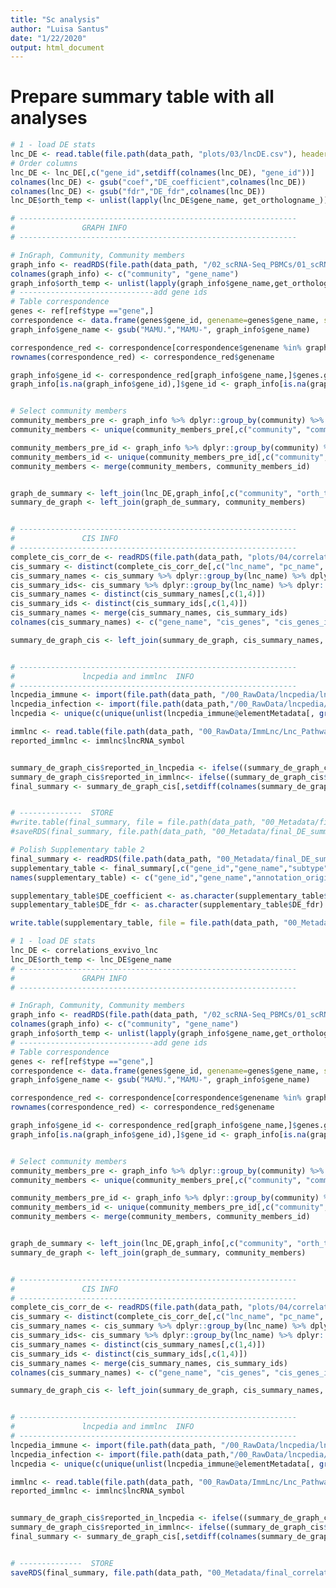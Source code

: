 ```yaml
---
title: "Sc analysis"
author: "Luisa Santus"
date: "1/22/2020"
output: html_document
---
```



# Prepare summary table with all analyses 

```r
# 1 - load DE stats
lnc_DE <- read.table(file.path(data_path, "plots/03/lncDE.csv"), header = T, sep = ",")
# Order columns
lnc_DE <- lnc_DE[,c("gene_id",setdiff(colnames(lnc_DE), "gene_id"))]
colnames(lnc_DE) <- gsub("coef","DE_coefficient",colnames(lnc_DE))
colnames(lnc_DE) <- gsub("fdr","DE_fdr",colnames(lnc_DE))
lnc_DE$orth_temp <- unlist(lapply(lnc_DE$gene_name, get_orthologname_))

# --------------------------------------------------------------
#               GRAPH INFO 
# --------------------------------------------------------------

# InGraph, Community, Community members 
graph_info <- readRDS(file.path(data_path, "/02_scRNA-Seq_PBMCs/01_scRNA-Seq_inVivo_rhemac10/05_RObjects/09_graph/Graph_communitybelonging.rds"))
colnames(graph_info) <- c("community", "gene_name")
graph_info$orth_temp <- unlist(lapply(graph_info$gene_name,get_orthologname_ ))
# ------------------------------add gene ids
# Table correspondence 
genes <- ref[ref$type =="gene",]
correspondence <- data.frame(genes$gene_id, genename=genes$gene_name, stringsAsFactors = F)
graph_info$gene_name <- gsub("MAMU.","MAMU-", graph_info$gene_name)

correspondence_red <- correspondence[correspondence$genename %in% graph_info$gene_name, ]
rownames(correspondence_red) <- correspondence_red$genename

graph_info$gene_id <- correspondence_red[graph_info$gene_name,]$genes.gene_id
graph_info[is.na(graph_info$gene_id),]$gene_id <- graph_info[is.na(graph_info$gene_id),]$gene_name


# Select community members 
community_members_pre <- graph_info %>% dplyr::group_by(community) %>% dplyr::mutate("community_members" = paste(orth_temp, collapse = "; "))
community_members <- unique(community_members_pre[,c("community", "community_members")])

community_members_pre_id <- graph_info %>% dplyr::group_by(community) %>% dplyr::mutate("community_members_id" = paste(gene_id, collapse = "; "))
community_members_id <- unique(community_members_pre_id[,c("community", "community_members_id")])
community_members <- merge(community_members, community_members_id)


graph_de_summary <- left_join(lnc_DE,graph_info[,c("community", "orth_temp")], by = "orth_temp")
summary_de_graph <- left_join(graph_de_summary, community_members)


# --------------------------------------------------------------
#               CIS INFO 
# --------------------------------------------------------------
complete_cis_corr_de <- readRDS(file.path(data_path, "plots/04/correlations_de_cis.rds"))
cis_summary <- distinct(complete_cis_corr_de[,c("lnc_name", "pc_name", "pc_id")])
cis_summary_names <- cis_summary %>% dplyr::group_by(lnc_name) %>% dplyr::mutate("cis_genes" = paste(pc_name, collapse = "; "))
cis_summary_ids<- cis_summary %>% dplyr::group_by(lnc_name) %>% dplyr::mutate("cis_ids" = paste(pc_id, collapse = "; "))
cis_summary_names <- distinct(cis_summary_names[,c(1,4)])
cis_summary_ids <- distinct(cis_summary_ids[,c(1,4)])
cis_summary_names <- merge(cis_summary_names, cis_summary_ids)
colnames(cis_summary_names) <- c("gene_name", "cis_genes", "cis_genes_id")

summary_de_graph_cis <- left_join(summary_de_graph, cis_summary_names, by = "gene_name")


# --------------------------------------------------------------
#               lncpedia and immlnc  INFO 
# --------------------------------------------------------------
lncpedia_immune <- import(file.path(data_path, "/00_RawData/lncpedia/lncpedia_immune.gtf"))
lncpedia_infection <- import(file.path(data_path,"/00_RawData/lncpedia/lncpedia_infection.gtf"))
lncpedia <- unique(c(unique(unlist(lncpedia_immune@elementMetadata[, grepl("gene", colnames(lncpedia_immune@elementMetadata))])), unique(unlist(lncpedia_infection@elementMetadata[, grepl("gene", colnames(lncpedia_infection@elementMetadata))]))))

immlnc <- read.table(file.path(data_path, "00_RawData/ImmLnc/Lnc_Pathways_Sig.txt"), header = TRUE, sep = "\t", stringsAsFactors = FALSE)
reported_immlnc <- immlnc$lncRNA_symbol


summary_de_graph_cis$reported_in_lncpedia <- ifelse((summary_de_graph_cis$ortholog_found == T &summary_de_graph_cis$ortholog %in% lncpedia), TRUE, FALSE)
summary_de_graph_cis$reported_in_immlnc<- ifelse((summary_de_graph_cis$ortholog_found == T &summary_de_graph_cis$ortholog %in% reported_immlnc), TRUE, FALSE)
final_summary <- summary_de_graph_cis[,setdiff(colnames(summary_de_graph_cis), "orth_temp")]


# --------------  STORE
#write.table(final_summary, file = file.path(data_path, "00_Metadata/final_DE_summary.csv"), row.names = F, col.names = T, sep = ",")
#saveRDS(final_summary, file.path(data_path, "00_Metadata/final_DE_summary.rds"))

# Polish Supplementary table 2
final_summary <- readRDS(file.path(data_path, "00_Metadata/final_DE_summary.rds"))
supplementary_table <- final_summary[,c("gene_id","gene_name","subtype", "ortholog_found", "ortholog","reported_in_immlnc", "celltype","stage","DE_coefficient","DE_fdr", "direction", "community_members", "community_members_id", "cis_genes_id")]
names(supplementary_table) <- c("gene_id","gene_name","annotation_origin", "ortholog_found", "ortholog","reported_in_immlnc", "DE_celltype","DE_stage","DE_coefficient","DE_fdr", "DE_direction", "community_members", "community_members_id", "cis_genes_id")

supplementary_table$DE_coefficient <- as.character(supplementary_table$DE_coefficient)
supplementary_table$DE_fdr <- as.character(supplementary_table$DE_fdr)

write.table(supplementary_table, file = file.path(data_path, "00_Metadata/supplementary_table_2.csv"), row.names = F, col.names = T, sep = ",")

```




```r
# 1 - load DE stats
lnc_DE <- correlations_exvivo_lnc
lnc_DE$orth_temp <- lnc_DE$gene_name
# --------------------------------------------------------------
#               GRAPH INFO 
# --------------------------------------------------------------

# InGraph, Community, Community members 
graph_info <- readRDS(file.path(data_path, "/02_scRNA-Seq_PBMCs/01_scRNA-Seq_inVivo_rhemac10/05_RObjects/09_graph/Graph_communitybelonging.rds"))
colnames(graph_info) <- c("community", "gene_name")
graph_info$orth_temp <- unlist(lapply(graph_info$gene_name,get_orthologname_ ))
# ------------------------------add gene ids
# Table correspondence 
genes <- ref[ref$type =="gene",]
correspondence <- data.frame(genes$gene_id, genename=genes$gene_name, stringsAsFactors = F)
graph_info$gene_name <- gsub("MAMU.","MAMU-", graph_info$gene_name)

correspondence_red <- correspondence[correspondence$genename %in% graph_info$gene_name, ]
rownames(correspondence_red) <- correspondence_red$genename

graph_info$gene_id <- correspondence_red[graph_info$gene_name,]$genes.gene_id
graph_info[is.na(graph_info$gene_id),]$gene_id <- graph_info[is.na(graph_info$gene_id),]$gene_name


# Select community members 
community_members_pre <- graph_info %>% dplyr::group_by(community) %>% dplyr::mutate("community_members" = paste(orth_temp, collapse = "; "))
community_members <- unique(community_members_pre[,c("community", "community_members")])

community_members_pre_id <- graph_info %>% dplyr::group_by(community) %>% dplyr::mutate("community_members_id" = paste(gene_id, collapse = "; "))
community_members_id <- unique(community_members_pre_id[,c("community", "community_members_id")])
community_members <- merge(community_members, community_members_id)


graph_de_summary <- left_join(lnc_DE,graph_info[,c("community", "orth_temp")], by = "orth_temp")
summary_de_graph <- left_join(graph_de_summary, community_members)


# --------------------------------------------------------------
#               CIS INFO 
# --------------------------------------------------------------
complete_cis_corr_de <- readRDS(file.path(data_path, "plots/04/correlations_de_cis.rds"))
cis_summary <- distinct(complete_cis_corr_de[,c("lnc_name", "pc_name", "pc_id")])
cis_summary_names <- cis_summary %>% dplyr::group_by(lnc_name) %>% dplyr::mutate("cis_genes" = paste(pc_name, collapse = "; "))
cis_summary_ids<- cis_summary %>% dplyr::group_by(lnc_name) %>% dplyr::mutate("cis_ids" = paste(pc_id, collapse = "; "))
cis_summary_names <- distinct(cis_summary_names[,c(1,4)])
cis_summary_ids <- distinct(cis_summary_ids[,c(1,4)])
cis_summary_names <- merge(cis_summary_names, cis_summary_ids)
colnames(cis_summary_names) <- c("gene_name", "cis_genes", "cis_genes_id")

summary_de_graph_cis <- left_join(summary_de_graph, cis_summary_names, by = "gene_name")


# --------------------------------------------------------------
#               lncpedia and immlnc  INFO 
# --------------------------------------------------------------
lncpedia_immune <- import(file.path(data_path, "/00_RawData/lncpedia/lncpedia_immune.gtf"))
lncpedia_infection <- import(file.path(data_path,"/00_RawData/lncpedia/lncpedia_infection.gtf"))
lncpedia <- unique(c(unique(unlist(lncpedia_immune@elementMetadata[, grepl("gene", colnames(lncpedia_immune@elementMetadata))])), unique(unlist(lncpedia_infection@elementMetadata[, grepl("gene", colnames(lncpedia_infection@elementMetadata))]))))

immlnc <- read.table(file.path(data_path, "00_RawData/ImmLnc/Lnc_Pathways_Sig.txt"), header = TRUE, sep = "\t", stringsAsFactors = FALSE)
reported_immlnc <- immlnc$lncRNA_symbol


summary_de_graph_cis$reported_in_lncpedia <- ifelse((summary_de_graph_cis$orth_temp %in% lncpedia), TRUE, FALSE)
summary_de_graph_cis$reported_in_immlnc<- ifelse((summary_de_graph_cis$orth_temp %in% reported_immlnc), TRUE, FALSE)
final_summary <- summary_de_graph_cis[,setdiff(colnames(summary_de_graph_cis), "orth_temp")]


# --------------  STORE
saveRDS(final_summary, file.path(data_path, "00_Metadata/final_correlation_summary.rds"))


```